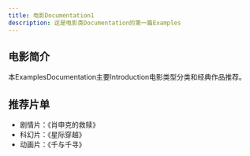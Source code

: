 ```yaml
---
title: 电影Documentation1
description: 这是电影类Documentation的第一篇Examples
---
```


## 电影简介
本ExamplesDocumentation主要Introduction电影类型分类和经典作品推荐。

## 推荐片单
- 剧情片：《肖申克的救赎》
- 科幻片：《星际穿越》
- 动画片：《千与千寻》
